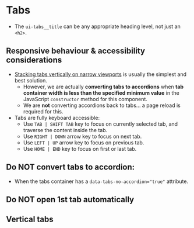 
# Tabs
- The `ui-tabs__title` can be any appropriate heading level, not just an `<h2>`.

## Responsive behaviour & accessibility considerations
- [Stacking tabs vertically on narrow viewports](https://inclusive-components.design/tabbed-interfaces/#responsivedesign) is usually the simplest and best solution.
    - However, we are actually **converting tabs to accordions** when **tab container width is less than the specified minimum value** in the JavaScript `constructor` method for this component.
    - We are **not** converting accordions back to tabs... a page reload is required for this.
- Tabs are fully keyboard accessible:
    - Use `TAB | SHIFT TAB` key to focus on currently selected tab, and traverse the content inside the tab.
    - Use `RIGHT | DOWN` arrow key to focus on next tab.
    - Use `LEFT | UP` arrow key to focus on previous tab.
    - Use `HOME | END` key to focus on first or last tab.

## Do NOT convert tabs to accordion:
- When the tabs container has a `data-tabs-no-accordion="true"` attribute.

<Preview>
    <Story id="ui-components-disclosure-tabs--tabs" />
</Preview>

## Do NOT open 1st tab automatically
<Preview>
    <Story id="ui-components-disclosure-tabs--tabs-not-open" />
</Preview>

## Vertical tabs
<Preview>
    <Story id="ui-components-disclosure-tabs--tabs-vertical" />
</Preview>

